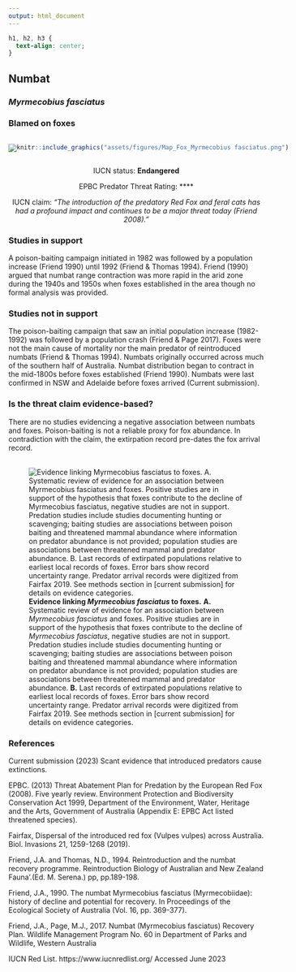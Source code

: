 ```yaml
---
output: html_document
---
```

```css
h1, h2, h3 {
  text-align: center;
}
```

## **Numbat**
### *Myrmecobius fasciatus*
### Blamed on foxes

:::: {style="display: flex;"}

[![](assets/photos/Myrmecobius fasciatus.png)](https://www.inaturalist.org/photos/62718512?size=original)

::: {}

:::

::: {}
  ```r
  knitr::include_graphics("assets/figures/Map_Fox_Myrmecobius fasciatus.png")
  ```
:::

::::
<center>
IUCN status: **Endangered**

EPBC Predator Threat Rating: ****

IUCN claim: *"The introduction of the predatory Red Fox and feral cats has had a profound impact and continues to be a major threat today (Friend 2008)."*

</center>

### Studies in support

A poison-baiting campaign initiated in 1982 was followed by a population increase (Friend 1990) until 1992 (Friend & Thomas 1994). Friend (1990) argued that numbat range contraction was more rapid in the arid zone during the 1940s and 1950s when foxes established in the area though no formal analysis was provided.

### Studies not in support

The poison-baiting campaign that saw an initial population increase (1982-1992) was followed by a population crash (Friend & Page 2017). Foxes were not the main cause of mortality nor the main predator of reintroduced numbats (Friend & Thomas 1994). Numbats originally occurred across much of the southern half of Australia. Numbat distribution began to contract in the mid-1800s before foxes established (Friend 1990). Numbats were last confirmed in NSW and Adelaide before foxes arrived (Current submission).

### Is the threat claim evidence-based?

There are no studies evidencing a negative association between numbats and foxes. Poison-baiting is not a reliable proxy for fox abundance. In contradiction with the claim, the extirpation record pre-dates the fox arrival record.
<br>
<br>

![**Evidence linking *Myrmecobius fasciatus* to foxes.** **A.** Systematic review of evidence for an association between *Myrmecobius fasciatus* and foxes. Positive studies are in support of the hypothesis that foxes contribute to the decline of *Myrmecobius fasciatus*, negative studies are not in support. Predation studies include studies documenting hunting or scavenging; baiting studies are associations between poison baiting and threatened mammal abundance where information on predator abundance is not provided; population studies are associations between threatened mammal and predator abundance. **B.** Last records of extirpated populations relative to earliest local records of foxes. Error bars show record uncertainty range. Predator arrival records were digitized from Fairfax 2019. See methods section in [current submission] for details on evidence categories.](assets/figures/Main_Evidence_Fox_Myrmecobius fasciatus.png)

### References

Current submission (2023) Scant evidence that introduced predators cause extinctions.

EPBC. (2013) Threat Abatement Plan for Predation by the European Red Fox (2008). Five yearly review. Environment Protection and Biodiversity Conservation Act 1999, Department of the Environment, Water, Heritage and the Arts, Government of Australia (Appendix E: EPBC Act listed threatened species).

Fairfax, Dispersal of the introduced red fox (Vulpes vulpes) across Australia. Biol. Invasions 21, 1259-1268 (2019).

Friend, J.A. and Thomas, N.D., 1994. Reintroduction and the numbat recovery programme. Reintroduction Biology of Australian and New Zealand Fauna’.(Ed. M. Serena.) pp, pp.189-198.

Friend, J.A., 1990. The numbat Myrmecobius fasciatus (Myrmecobiidae): history of decline and potential for recovery. In Proceedings of the Ecological Society of Australia (Vol. 16, pp. 369-377).

Friend, J.A., Page, M.J., 2017. Numbat (Myrmecobius fasciatus) Recovery Plan. Wildlife Management Program No. 60 in Department of Parks and Wildlife, Western Australia

IUCN Red List. https://www.iucnredlist.org/ Accessed June 2023

